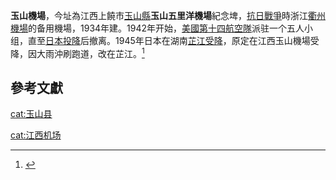{{Refimprove|time=2021-02-09T03:55:22+00:00}}
'''玉山機場'''，今址為江西上饒市[[玉山縣|玉山縣]]'''玉山五里洋機場'''紀念埤，[[抗日戰爭|抗日戰爭]]時浙江[[衢州機場|衢州機場]]的备用機場，1934年建。1942年开始，[[美國第十四航空隊|美國第十四航空隊]]派驻一个五人小组，直至[[日本投降|日本投降]]后撤离。1945年日本在湖南[[芷江受降|芷江受降]]，原定在江西玉山機場受降，因大雨沖刷跑道，改在芷江。<ref>{{cite news|title=「爱问」“江西抗战记忆”第一篇：《玉山：日本差点在这里投降》|newspaper=玉山之窗|date=2018-08-20|last=|first=|url=https://www.sohu.com/a/249026917_251505|archiveurl=https://web.archive.org/web/20210209030532/https://www.sohu.com/a/249026917_251505|archivedate=2021-02-09|accessdate=2021-02-09|dead-url=no}}</ref>
==參考文獻==

{{reflist}}

[[cat:玉山县|cat:玉山县]]

[[cat:江西机场|cat:江西机场]]
{{hist-stub}}
{{transp-stub}}